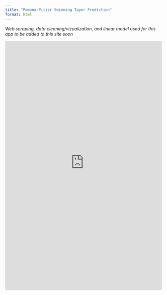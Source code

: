 ```yaml
---
title: "Pomona-Pitzer Swimming Taper Prediction"
format: html
---
```


*Web scraping, data cleaning/vizualization, and linear model used for this app to be added to this site soon*

<iframe src="https://thomasmatheis2028.shinyapps.io/taper_simulation/" width="100%" height="800px" style="border:none;">

</iframe>
